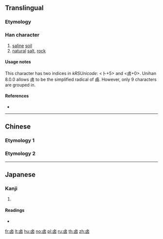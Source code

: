 {{also|滷|鹵|齿}}
==Translingual==

===Etymology===
{{Han simp|鹵|f=𠂭|t=㐅}}

===Han character===
{{Han char|rn=25|rad=卜|as=05|sn=9|four=2160|canj=YWK|ids=⿴占㐅}}

# [[saline]] [[soil]]
# [[natural]] [[salt]], [[rock]]

====Usage notes====
This character has two indices in ''kRSUnicode'': <卜+5> and <卤+0>. Unihan 8.0.0 allows 卤 to be the simplified radical of 鹵. However, only 9 characters are grouped in.

====References====
* {{Han ref|kx=0158.100|dkj=02794|hdz=74609.020|uh=5364|ud=21348}}

----

==Chinese==

===Etymology 1===
{{zh-see|鹵}}

===Etymology 2===
{{zh-see|滷}}

----

==Japanese==

===Kanji===
{{ja-kanji|grade=|rs=卜05}}

# {{defn|lang=ja|sort=卜05}}

====Readings====
* {{ja-readings|on=[[せい]] (sei)|kun=}}

[[Category:CJKV radicals| ]]

[[fr:卤]]
[[lt:卤]]
[[hu:卤]]
[[no:卤]]
[[pl:卤]]
[[ru:卤]]
[[th:卤]]
[[zh:卤]]
